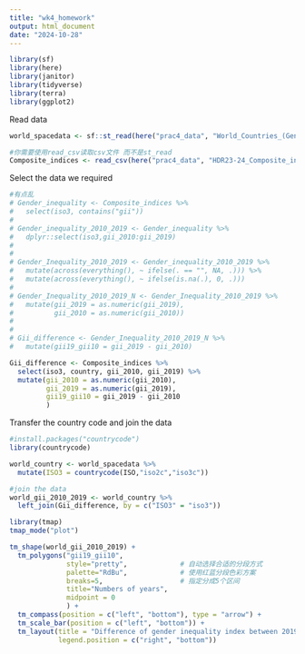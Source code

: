 ```yaml
---
title: "wk4_homework"
output: html_document
date: "2024-10-28"
---
```


```r
library(sf)
library(here)
library(janitor)
library(tidyverse)
library(terra)
library(ggplot2)
```

Read data
```r
world_spacedata <- sf::st_read(here("prac4_data", "World_Countries_(Generalized)_9029012925078512962 (1).geojson"))

#你需要使用read_csv读取csv文件 而不是st_read
Composite_indices <- read_csv(here("prac4_data", "HDR23-24_Composite_indices_complete_time_series.csv"))
```

Select the data we required
```r
#有点乱
# Gender_inequality <- Composite_indices %>%
#   select(iso3, contains("gii"))
# 
# Gender_inequality_2010_2019 <- Gender_inequality %>%
#   dplyr::select(iso3,gii_2010:gii_2019)
# 
# 
# Gender_Inequality_2010_2019 <- Gender_inequality_2010_2019 %>%
#   mutate(across(everything(), ~ ifelse(. == "", NA, .))) %>%
#   mutate(across(everything(), ~ ifelse(is.na(.), 0, .)))
# 
# Gender_Inequality_2010_2019_N <- Gender_Inequality_2010_2019 %>%
#   mutate(gii_2019 = as.numeric(gii_2019),
#          gii_2010 = as.numeric(gii_2010))
# 
# 
# Gii_difference <- Gender_Inequality_2010_2019_N %>%
#   mutate(gii19_gii10 = gii_2019 - gii_2010)
```

```r
Gii_difference <- Composite_indices %>%
  select(iso3, country, gii_2010, gii_2019) %>% 
  mutate(gii_2010 = as.numeric(gii_2010),
         gii_2019 = as.numeric(gii_2019),
         gii19_gii10 = gii_2019 - gii_2010
         )

```


Transfer the country code and join the data
```r
#install.packages("countrycode")
library(countrycode)

world_country <- world_spacedata %>%
  mutate(ISO3 = countrycode(ISO,"iso2c","iso3c"))

#join the data
world_gii_2010_2019 <- world_country %>%
  left_join(Gii_difference, by = c("ISO3" = "iso3"))
```

```r

library(tmap)
tmap_mode("plot")

tm_shape(world_gii_2010_2019) + 
  tm_polygons("gii19_gii10",
              style="pretty",             # 自动选择合适的分段方式
              palette="RdBu",             # 使用红蓝分段色彩方案
              breaks=5,                   # 指定分成5个区间
              title="Numbers of years",
              midpoint = 0  
              ) +
  tm_compass(position = c("left", "bottom"), type = "arrow") +
  tm_scale_bar(position = c("left", "bottom")) +
  tm_layout(title = "Difference of gender inequality index between 2019 and 2011",
            legend.position = c("right", "bottom"))


```

